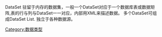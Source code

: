 {{multiple issues|
{{expand|time=2014-12-16T03:12:44+00:00}}
{{expert|time=2014-12-16T03:12:44+00:00}}
{{unreferenced|time=2014-12-16T03:12:44+00:00}}
}}
DataSet 驻留于内存的数据集，一般一个DataSet对应于一个数据库表或数据矩阵,表的行与列与DataSet一一对应，内部用XML来描述数据。
多个DataSet可组成DataSet List. 独立于各种数据源。

[[Category:数据类型|Category:数据类型]]